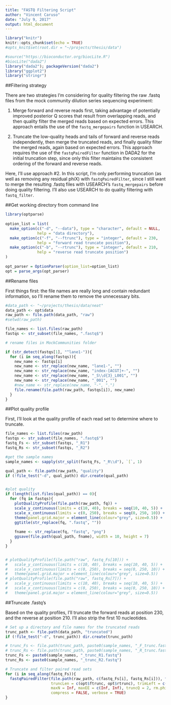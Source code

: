 ```yaml
---
title: "FASTQ Filtering Script"
author: "Vincent Caruso"
date: "July 9, 2017"
output: html_document
---
```


```r

library("knitr")
knitr::opts_chunk$set(echo = TRUE)
#opts_knit$set(root.dir = "~/projects/thesis/data")
```

```r
#source("https://bioconductor.org/biocLite.R")
#biocLite("dada2")
library("dada2"); packageVersion("dada2")
library("ggplot2")
library("stringr")

```

##Filtering strategy

There are two strategies I'm considering for quality filtering the raw .fastq files from the mock community dilution series sequencing experiment:

1. Merge forward and reverse reads first, taking advantage of potentially improved posterior Q scores that result from overlapping reads, and then quality filter the merged reads based on expected errors. This approach entails the use of the `fastq_mergepairs` function in USEARCH.

2. Truncate the low-quality heads and tails of forward and reverse reads independently, then merge the truncated reads, and finally quality filter the merged reads, again based on expected errors. This approach requires the use of the `fastqPairedFilter` function in DADA2 for the initial truncation step, since only this filter maintains the consistent ordering of the forward and reverse reads.

Here, I'll use approach #2. In this script, I'm only performing truncation (as well as removing any residual phiX) with `fastqPairedFilter`, since I still want to merge the resulting .fastq files with USEARCH's `fastq_mergepairs` before doing quality filtering. I'll also use USEARCH to do quality filtering with `fastq_filter`. 


##Get working directory from command line

```r

library(optparse)
 
option_list = list(
  make_option(c("-d", "--data"), type = "character", default = NULL, 
              help = "data directory"),
  make_option(c("-f", "--ftrunc"), type = "integer", default = 230,
              help = "forward read truncate position"),
  make_option(c("-b", "--rtrunc"), type = "integer", default = 210,
              help = "reverse read truncate position")
)
 
opt_parser = OptionParser(option_list=option_list)
opt = parse_args(opt_parser)

```

##Rename files

First things first: the file names are really long and contain redundant information, so I'll rename them to remove the unnecessary bits.
```r

#data_path <- "~/projects/thesis/data/neat"
data_path <- opt$data
raw_path <- file.path(data_path, "raw")
#setwd(raw_path)

file_names <- list.files(raw_path)
fastqs <- str_subset(file_names, ".fastq$")

# rename files in MockCommunities folder

if (str_detect(fastqs[1], "^lane1-")){
  for (i in seq_along(fastqs)){
    new_name <- fastqs[i]
    new_name <- str_replace(new_name, "lane1-", "")
    new_name <- str_replace(new_name, "index-[ACGT]+-", "")
    new_name <- str_replace(new_name, "_S\\d{3}_L001", "")
    new_name <- str_replace(new_name, "_001", "")
    #new_name <- str_replace(new_name, "-", ".")
    file.rename(file.path(raw_path, fastqs[i]), new_name)
  }
}

```

##Plot quality profile

First, I'll look at the quality profile of each read set to determine where to truncate.
```r

file_names <- list.files(raw_path)
fastqs <- str_subset(file_names, ".fastq$")
fastq_Fs <- str_subset(fastqs, "_R1")
fastq_Rs <- str_subset(fastqs, "_R2")

#get the sample names
sample_names <- sapply(str_split(fastq_Fs, "_R\\d"), `[`, 1)

qual_path <- file.path(raw_path, "quality")
if (!file_test("-d", qual_path)) dir.create(qual_path)


#plot quality
if (length(list.files(qual_path)) == 0){
  for (fq in fastqs){
    plotQualityProfile(file.path(raw_path, fq)) +
    scale_y_continuous(limits = c(10, 40), breaks = seq(10, 40, 5)) +
    scale_x_continuous(limits = c(0, 250), breaks = seq(0, 250, 10)) +
    theme(panel.grid.major = element_line(colour="grey", size=0.5)) +
    ggtitle(str_replace(fq, ".fastq", ""))
  
    fname <- str_replace(fq, "fastq", "png")
    ggsave(file.path(qual_path, fname), width = 10, height = 7)
  }
}


# plotQualityProfile(file.path("raw", fastq_Fs[10])) + 
#   scale_y_continuous(limits = c(10, 40), breaks = seq(10, 40, 5)) +
#   scale_x_continuous(limits = c(0, 250), breaks = seq(0, 250, 10)) +
#   theme(panel.grid.major = element_line(colour="grey", size=0.5))
# plotQualityProfile(file.path("raw", fastq_Rs[7])) + 
#   scale_y_continuous(limits = c(10, 40), breaks = seq(10, 40, 5)) + 
#   scale_x_continuous(limits = c(0, 250), breaks = seq(0, 250, 10)) +
#   theme(panel.grid.major = element_line(colour="grey", size=0.5))


```


##Truncate .fastq's

Based on the quality profiles, I'll truncate the forward reads at position 230, and the reverse at position 210. I'll also strip the first 10 nucleotides.
```r

# Set up a directory and file names for the truncated reads
trunc_path <- file.path(data_path, "truncated")
if (!file_test("-d", trunc_path)) dir.create(trunc_path)

# trunc_Fs <- file.path(trunc_path, paste0(sample_names, "_F_trunc.fastq"))
# trunc_Rs <- file.path(trunc_path, paste0(sample_names, "_R_trunc.fastq"))
trunc_Fs <- paste0(sample_names, "_trunc_R1.fastq")
trunc_Rs <- paste0(sample_names, "_trunc_R2.fastq")

# Truncate and filter paired read sets
for (i in seq_along(fastq_Fs)){
  fastqPairedFilter(file.path(raw_path, c(fastq_Fs[i], fastq_Rs[i])), file.path(trunc_path, c(trunc_Fs[i], trunc_Rs[i])),
                    truncLen = c(opt$ftrunc, opt$rtrunc), trimLeft = c(15, 15),
                    maxN = Inf, maxEE = c(Inf, Inf), truncQ = 2, rm.phix = TRUE,
                    compress = FALSE, verbose = TRUE)
}

```

